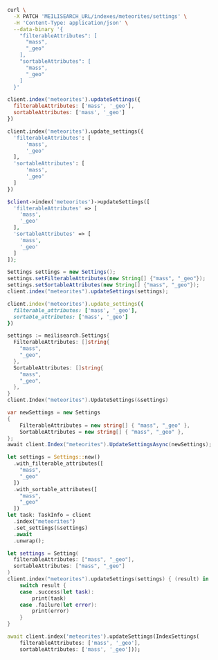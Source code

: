 <CodeGroup>

```bash cURL
curl \
  -X PATCH 'MEILISEARCH_URL/indexes/meteorites/settings' \
  -H 'Content-Type: application/json' \
  --data-binary '{
    "filterableAttributes": [
      "mass",
      "_geo"
    ],
    "sortableAttributes": [
      "mass",
      "_geo"
    ]
  }'
```

```javascript JS
client.index('meteorites').updateSettings({
  filterableAttributes: ['mass', '_geo'],
  sortableAttributes: ['mass', '_geo']
})
```

```python Python
client.index('meteorites').update_settings({
  'filterableAttributes': [
      'mass',
      '_geo'
  ],
  'sortableAttributes': [
      'mass',
      '_geo'
  ]
})
```

```php PHP
$client->index('meteorites')->updateSettings([
  'filterableAttributes' => [
    'mass',
    '_geo'
  ],
  'sortableAttributes' => [
    'mass',
    '_geo'
  ]
]);
```

```java Java
Settings settings = new Settings();
settings.setFilterableAttributes(new String[] {"mass", "_geo"});
settings.setSortableAttributes(new String[] {"mass", "_geo"});
client.index("meteorites").updateSettings(settings);
```

```ruby Ruby
client.index('meteorites').update_settings({
  filterable_attributes: ['mass', '_geo'],
  sortable_attributes: ['mass', '_geo']
})
```

```go Go
settings := meilisearch.Settings{
  FilterableAttributes: []string{
    "mass",
    "_geo",
  },
  SortableAttributes: []string{
    "mass",
    "_geo",
  },
}
client.Index("meteorites").UpdateSettings(&settings)
```

```csharp C#
var newSettings = new Settings
{
    FilterableAttributes = new string[] { "mass", "_geo" },
    SortableAttributes = new string[] { "mass", "_geo" },
};
await client.Index("meteorites").UpdateSettingsAsync(newSettings);
```

```rust Rust
let settings = Settings::new()
  .with_filterable_attributes([
    "mass",
    "_geo"
  ])
  .with_sortable_attributes([
    "mass",
    "_geo"
  ])
let task: TaskInfo = client
  .index("meteorites")
  .set_settings(&settings)
  .await
  .unwrap();
```

```swift Swift
let settings = Setting(
  filterableAttributes: ["mass", "_geo"],
  sortableAttributes: ["mass", "_geo"]
)
client.index("meteorites").updateSettings(settings) { (result) in
    switch result {
    case .success(let task):
        print(task)
    case .failure(let error):
        print(error)
    }
}
```

```dart Dart
await client.index('meteorites').updateSettings(IndexSettings(
    filterableAttributes: ['mass', '_geo'],
    sortableAttributes: ['mass', '_geo']));
```
</CodeGroup>